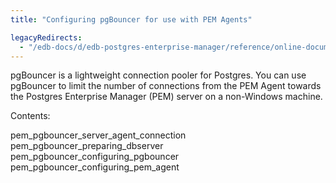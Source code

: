 ```yaml
---
title: "Configuring pgBouncer for use with PEM Agents"

legacyRedirects:
  - "/edb-docs/d/edb-postgres-enterprise-manager/reference/online-documentation/8.0/toc_pem_configure_pgbouncer.html"
---
```


<div id="toc_pem_pgbouncer" class="registered_link"></div>

pgBouncer is a lightweight connection pooler for Postgres. You can use pgBouncer to limit the number of connections from the PEM Agent towards the Postgres Enterprise Manager (PEM) server on a non-Windows machine.

Contents:

<div class="toctree">

pem_pgbouncer_server_agent_connection pem_pgbouncer_preparing_dbserver pem_pgbouncer_configuring_pgbouncer pem_pgbouncer_configuring_pem_agent

</div>
